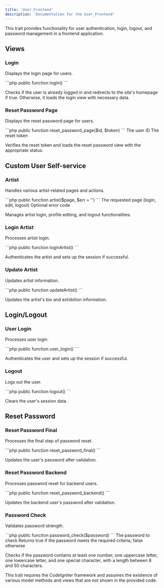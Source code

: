 ```yaml
---
title: 'User_Frontend'
description: 'Documentation for the User_Frontend'
---
```


This trait provides functionality for user authentication, login, logout, and password management in a frontend application.

## Views

### Login

Displays the login page for users.

<CodeGroup>
```php
public function login()
```
</CodeGroup>

Checks if the user is already logged in and redirects to the site's homepage if true. Otherwise, it loads the login view with necessary data.

### Reset Password Page

Displays the reset password page for users.

<CodeGroup>
```php
public function reset_password_page($id, $token)
```
</CodeGroup>

<ParamField path="id" type="integer">
  The user ID
</ParamField>

<ParamField path="token" type="string">
  The reset token
</ParamField>

Verifies the reset token and loads the reset password view with the appropriate status.

## Custom User Self-service

### Artist

Handles various artist-related pages and actions.

<CodeGroup>
```php
public function artist($page, $err = '')
```
</CodeGroup>

<ParamField path="page" type="string">
  The requested page (login, edit, logout)
</ParamField>

<ParamField path="err" type="string">
  Optional error code
</ParamField>

Manages artist login, profile editing, and logout functionalities.

### Login Artist

Processes artist login.

<CodeGroup>
```php
public function loginArtist()
```
</CodeGroup>

Authenticates the artist and sets up the session if successful.

### Update Artist

Updates artist information.

<CodeGroup>
```php
public function updateArtist()
```
</CodeGroup>

Updates the artist's bio and exhibition information.

## Login/Logout

### User Login

Processes user login.

<CodeGroup>
```php
public function user_login()
```
</CodeGroup>

Authenticates the user and sets up the session if successful.

### Logout

Logs out the user.

<CodeGroup>
```php
public function logout()
```
</CodeGroup>

Clears the user's session data.

## Reset Password

### Reset Password Final

Processes the final step of password reset.

<CodeGroup>
```php
public function reset_password_final()
```
</CodeGroup>

Updates the user's password after validation.

### Reset Password Backend

Processes password reset for backend users.

<CodeGroup>
```php
public function reset_password_backend()
```
</CodeGroup>

Updates the backend user's password after validation.

### Password Check

Validates password strength.

<CodeGroup>
```php
public function password_check($password)
```
</CodeGroup>

<ParamField path="password" type="string">
  The password to check
</ParamField>

<ResponseField name="return" type="boolean">
  Returns true if the password meets the required criteria, false otherwise
</ResponseField>

Checks if the password contains at least one number, one uppercase letter, one lowercase letter, and one special character, with a length between 8 and 50 characters.

<Note>
  This trait requires the CodeIgniter framework and assumes the existence of various model methods and views that are not shown in the provided code.
</Note>